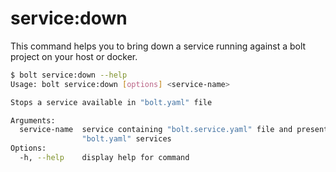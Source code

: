 
<Meta pageTitle="service:down | bolt-framework" description="Run Docker containers, child processes, or even encapsulate your entire project within a VM, all under one unified API." />





# service:down

This command helps you to bring down a service running against a bolt project on your host or docker.

```bash
$ bolt service:down --help
Usage: bolt service:down [options] <service-name>

Stops a service available in "bolt.yaml" file

Arguments:
  service-name  service containing "bolt.service.yaml" file and present in
                "bolt.yaml" services
Options:
  -h, --help    display help for command
```
